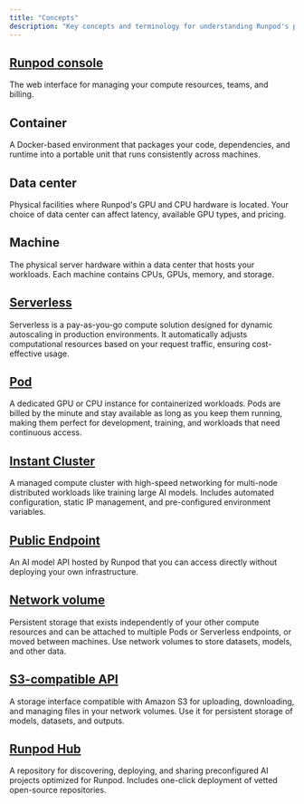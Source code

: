 ```yaml
---
title: "Concepts"
description: "Key concepts and terminology for understanding Runpod's platform and products."
---
```


## [Runpod console](https://console.runpod.io)

The web interface for managing your compute resources, teams, and billing.

## Container

A Docker-based environment that packages your code, dependencies, and runtime into a portable unit that runs consistently across machines.

## Data center

Physical facilities where Runpod's GPU and CPU hardware is located. Your choice of data center can affect latency, available GPU types, and pricing.

## Machine

The physical server hardware within a data center that hosts your workloads. Each machine contains CPUs, GPUs, memory, and storage.

## [Serverless](/serverless/overview)

Serverless is a pay-as-you-go compute solution designed for dynamic autoscaling in production environments. It automatically adjusts computational resources based on your request traffic, ensuring cost-effective usage.

## [Pod](/pods/overview)

A dedicated GPU or CPU instance for containerized workloads. Pods are billed by the minute and stay available as long as you keep them running, making them perfect for development, training, and workloads that need continuous access.

## [Instant Cluster](/instant-clusters/overview)

A managed compute cluster with high-speed networking for multi-node distributed workloads like training large AI models. Includes automated configuration, static IP management, and pre-configured environment variables.

## [Public Endpoint](/hub/public-endpoints)

An AI model API hosted by Runpod that you can access directly without deploying your own infrastructure.

## [Network volume](/storage/network-volumes)

Persistent storage that exists independently of your other compute resources and can be attached to multiple Pods or Serverless endpoints, or moved between machines. Use network volumes to store datasets, models, and other data.

## [S3-compatible API](/storage/s3-api)
A storage interface compatible with Amazon S3 for uploading, downloading, and managing files in your network volumes. Use it for persistent storage of models, datasets, and outputs.

## [Runpod Hub](/hub/overview)

A repository for discovering, deploying, and sharing preconfigured AI projects optimized for Runpod. Includes one-click deployment of vetted open-source repositories.